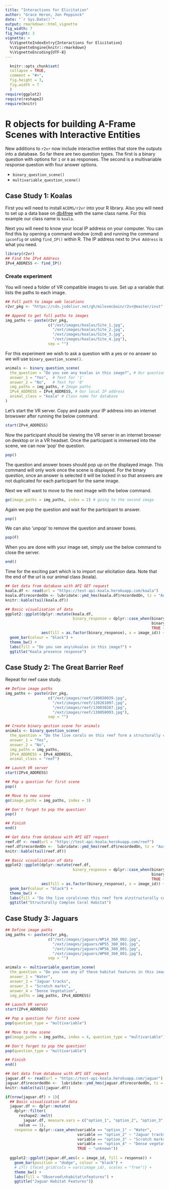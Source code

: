 ```yaml
---
title: "Interactions for Elicitation"
author: "Grace Heron, Jon Peppinck"
date: "`r Sys.Date()`"
output: rmarkdown::html_vignette
fig_width: 7
fig_height: 3
vignette: >
  %\VignetteIndexEntry{Interactions for Elicitation}
  %\VignetteEngine{knitr::rmarkdown}
  %\VignetteEncoding{UTF-8}
---
```

  
```r
  knitr::opts_chunk$set(
  collapse = TRUE,
  comment = "#>",
  fig.height = 3,
  fig.width = 7
  )
require(ggplot2)
require(reshape2)
require(knitr)
```
  
# R objects for building A-Frame Scenes with Interactive Entities
  
New additions to `r2vr` now include interactive entities that store the outputs into a database. So far there are two question types. The first is a binary question with options for `1` or `0` as responses. The second is a multivariable response question with four answer options. 
  
* `binary_question_scene()`
* `multivariable_question_scene()`
  
  
## Case Study 1: Koalas 
  
First you will need to install `ACEMS/r2vr` into your R library. Also you will need to set up a data base on [db4free](https://www.db4free.net/) with the same class name. For this example our class name is `koala`. 
  
Next you will need to know your local IP address on your computer. You can find this by opening a command window (cmd) and running the command `ipconfig` or using `find_IP()` within R. The IP address next to `IPv4 Address` is what you need. 

```r
library(r2vr)
## Find the IPv4 Address
IPv4_ADDRESS <- find_IP()
```

### Create experiment

You will need a folder of VR compatible images to use. Set up a variable that lists the paths to each image.

```r
## Full path to image web locations
r2vr_pkg <- "https://cdn.jsdelivr.net/gh/milesmcbain/r2vr@master/inst"

## Append to get full paths to images
img_paths <- paste(r2vr_pkg,
                   c("/ext/images/koalas/Site_1.jpg", 
                     "/ext/images/koalas/Site_2.jpg", 
                     "/ext/images/koalas/Site_3.jpg", 
                     "/ext/images/koalas/Site_4.jpg"),
                   sep = "")
```

For this experiment we wish to ask a question with a yes or no answer so we will use `binary_question_scene()`. 

```r
animals <- binary_question_scene(
  the_question = "Do you see any koalas in this image?", # Our question
  answer_1 = "Yes",  # Text for '1'
  answer_2 = "No",   # Text for '0'
  img_paths = img_paths, # Image paths
  IPv4_ADDRESS = IPv4_ADDRESS, # Our local IP address
  animal_class = "koala" # Class name for database 
)
```

Let's start the VR server. Copy and paste your IP address into an internet browswer after running the below command.

```r
start(IPv4_ADDRESS)
```

Now the participant should be viewing the VR server in an internet browser on desktop or in a VR headset. Once the participant is immersed into the scene, we can now 'pop' the question. 

```r
pop()
```

The question and answer boxes should pop up on the displayed image. This command will only work once the scene is displayed. For the binary question, once an answer is selected it will be locked in so that answers are not duplicated for each participant for the same image. 

Next we will want to move to the next image with the below command.

```r
go(image_paths = img_paths, index = 2) # going to the second image
```

Again we pop the question and wait for the participant to answer.

```r
pop()
```

We can also 'unpop' to remove the question and answer boxes.

```r
pop(F)
```

When you are done with your image set, simply use the below command to close the server.

```r
end()
```

Time for the exciting part which is to import our elicitation data. Note that the end of the url is our animal class (koala). 

```r
## Get data from database with API GET request
koala.df <- read(url = "https://test-api-koala.herokuapp.com/koala")
koala.df$recordedOn <- lubridate::ymd_hms(koala.df$recordedOn, tz = "Australia/Queensland")
knitr::kable(tail(koala.df))

## Basic visualisation of data
ggplot2::ggplot(dplyr::mutate(koala.df, 
                              binary_response = dplyr::case_when(binary_response == 0 ~ "No",
                                                                 binary_response == 1 ~ "Yes",
                                                                 TRUE ~ "unknown")), 
                aes(fill = as.factor(binary_response), x = image_id)) + 
  geom_bar(colour = "black") + 
  theme_bw() + 
  labs(fill = "Do you see any\nkoalas in this image?") + 
  ggtitle("Koala presence response")
```


## Case Study 2: The Great Barrier Reef 

Repeat for reef case study.

```r
## Define image paths
img_paths <- paste(r2vr_pkg, 
                   c("/ext/images/reef/100030039.jpg", 
                     "/ext/images/reef/120261897.jpg", 
                     "/ext/images/reef/130030287.jpg", 
                     "/ext/images/reef/130050093.jpg"), 
                   sep = "")

## Create binary qestion scene for animals
animals <- binary_question_scene(
  the_question = "Do the live corals on this reef form a structurally complex habitat?", 
  answer_1 = "Yes", 
  answer_2 = "No", 
  img_paths = img_paths, 
  IPv4_ADDRESS = IPv4_ADDRESS, 
  animal_class = "reef")

## Launch VR server
start(IPv4_ADDRESS)

## Pop a question for first scene
pop()

## Move to new scene
go(image_paths = img_paths, index = 3)

## Don't forget to pop the question!
pop()

## Finish
end()

## Get data from database with API GET request
reef.df <- read(url = "https://test-api-koala.herokuapp.com/reef")
reef.df$recordedOn <-  lubridate::ymd_hms(reef.df$recordedOn, tz = "Australia/Queensland")
knitr::kable(tail(reef.df))

## Basic visualisation of data
ggplot2::ggplot(dplyr::mutate(reef.df,  
                              binary_response = dplyr::case_when(binary_response == 0 ~ "No",
                                                                 binary_response == 1 ~ "Yes",
                                                                 TRUE ~ "unknown")), 
                aes(fill = as.factor(binary_response), x = image_id)) + 
  geom_bar(colour = "black") + 
  theme_bw() + 
  labs(fill = "Do the live corals\non this reef form a\nstructurally complex\nhabitat?") + 
  ggtitle("Structurally Complex Coral Habitat")
```

## Case Study 3: Jaguars

```r
## Define image paths
img_paths <- paste(r2vr_pkg,
                   c("/ext/images/jaguars/WP14_360_002.jpg", 
                     "/ext/images/jaguars/WP55_360_001.jpg", 
                     "/ext/images/jaguars/WP56_360_001.jpg",
                     "/ext/images/jaguars/WP60_360_001.jpg"),
                   sep = "")

animals <- multivariable_question_scene(
  the_question = "Do you see any of these habitat features in this image? If you do see a feature, click on the box to select it.",
  answer_1 = "Water", 
  answer_2 = "Jaguar tracks", 
  answer_3 = "Scratch marks", 
  answer_4 = "Dense Vegetation", 
  img_paths = img_paths, IPv4_ADDRESS)

## Launch VR server
start(IPv4_ADDRESS)

## Pop a question for first scene
pop(question_type = "multivariable")

## Move to new scene
go(image_paths = img_paths, index = 4, question_type = "multivariable")

## Don't forget to pop the question!
pop(question_type = "multivariable")

## Finish
end()

## Get data from database with API GET request
jaguar.df <- read(url = "https://test-api-koala.herokuapp.com/jaguar")
jaguar.df$recordedOn <-  lubridate::ymd_hms(jaguar.df$recordedOn, tz = "Australia/Queensland")
knitr::kable(tail(jaguar.df))

if(nrow(jaguar.df) > 1){
  ## Basic visualisation of data
  jaguar.df <- dplyr::mutate(
    dplyr::filter(
      reshape2::melt(
        jaguar.df, measure.vars = c("option_1", "option_2", "option_3","option_4")), 
      value == 1), 
    response = dplyr::case_when(variable == "option_1" ~ "Water",
                                variable == "option_2" ~ "Jaguar tracks",
                                variable == "option_3" ~ "Scratch marks",
                                variable == "option_4" ~ "Dense vegetation",
                                TRUE ~ "unknown"))
  
  ggplot2::ggplot(jaguar.df,aes(x = image_id, fill = response)) +
    geom_bar(position = "dodge", colour = "black") +
    # if() {facet_grid(cols = vars(image_id), scales = "free")} +
    theme_bw() +
    labs(fill = "Observed\nhabitat\nfeatures") +
    ggtitle("Jaguar Habitat Features")}
```